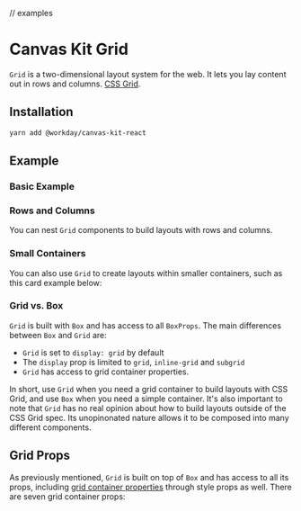 
// examples

<Meta title="Components/Containers/Layout/Grid" component={Grid} />

# Canvas Kit Grid

`Grid` is a two-dimensional layout system for the web. It lets you lay content out in rows and
columns. [CSS Grid](https://developer.mozilla.org/en-US/docs/Learn/CSS/CSS_layout/Grids).

## Installation

```sh
yarn add @workday/canvas-kit-react
```

## Example

### Basic Example

<ExampleCodeBlock code={Example} />

### Rows and Columns

You can nest `Grid` components to build layouts with rows and columns.

<ExampleCodeBlock code={GridLayout} />

### Small Containers

You can also use `Grid` to create layouts within smaller containers, such as this card example
below:

<ExampleCodeBlock code={GridCard} />

### Grid vs. Box

`Grid` is built with `Box` and has access to all `BoxProps`. The main differences between `Box` and
`Grid` are:

- `Grid` is set to `display: grid` by default
- The `display` prop is limited to `grid`, `inline-grid` and `subgrid`
- `Grid` has access to grid container properties.

In short, use `Grid` when you need a grid container to build layouts with CSS Grid, and use `Box`
when you need a simple container. It's also important to note that `Grid` has no real opinion about
how to build layouts outside of the CSS Grid spec. Its unopinonated nature allows it to be composed
into many different components.

## Grid Props

As previously mentioned, `Grid` is built on top of `Box` and has access to all its props, including
[grid container properties](https://developer.mozilla.org/en-US/docs/Web/CSS/CSS_Grid_Layout/Basic_Concepts_of_Grid_Layout#the_grid_container)
through style props as well. There are seven grid container props:

<ArgsTable of={GridStyle} />

<!-- ### Grid Props (Exhaustive List)

<ArgsTable of={Grid} /> -->
